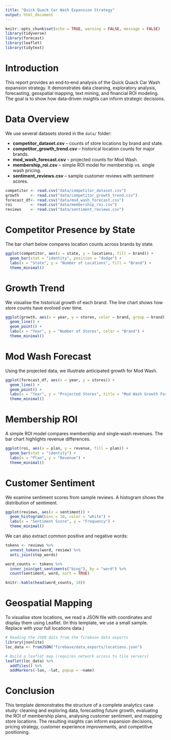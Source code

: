 ```yaml
---
title: "Quick Quack Car Wash Expansion Strategy"
output: html_document
---
```


```r
knitr::opts_chunk$set(echo = TRUE, warning = FALSE, message = FALSE)
library(tidyverse)
library(forecast)
library(leaflet)
library(tidytext)
```

# Introduction

This report provides an end‑to‑end analysis of the Quick Quack Car Wash expansion strategy.  It demonstrates data cleaning, exploratory analysis, forecasting, geospatial mapping, text mining, and financial ROI modeling.  The goal is to show how data‑driven insights can inform strategic decisions.

# Data Overview

We use several datasets stored in the `data/` folder:

- **competitor_dataset.csv** – counts of store locations by brand and state.
- **competitor_growth_trend.csv** – historical location counts for major brands.
- **mod_wash_forecast.csv** – projected counts for Mod Wash.
- **membership_roi.csv** – simple ROI model for membership vs. single wash pricing.
- **sentiment_reviews.csv** – sample customer reviews with sentiment scores.

```r
competitor <- read.csv("data/competitor_dataset.csv")
growth     <- read.csv("data/competitor_growth_trend.csv")
forecast_df<- read.csv("data/mod_wash_forecast.csv")
roi        <- read.csv("data/membership_roi.csv")
reviews    <- read.csv("data/sentiment_reviews.csv")
```

# Competitor Presence by State

The bar chart below compares location counts across brands by state.

```r
ggplot(competitor, aes(x = state, y = locations, fill = brand)) +
  geom_bar(stat = "identity", position = "dodge") +
  labs(x = "State", y = "Number of Locations", fill = "Brand") +
  theme_minimal()
```

# Growth Trend

We visualise the historical growth of each brand.  The line chart shows how store counts have evolved over time.

```r
ggplot(growth, aes(x = year, y = stores, color = brand, group = brand)) +
  geom_line() +
  geom_point() +
  labs(x = "Year", y = "Number of Stores", color = "Brand") +
  theme_minimal()
```

# Mod Wash Forecast

Using the projected data, we illustrate anticipated growth for Mod Wash.

```r
ggplot(forecast_df, aes(x = year, y = stores)) +
  geom_line() +
  geom_point() +
  labs(x = "Year", y = "Projected Stores", title = "Mod Wash Growth Forecast") +
  theme_minimal()
```

# Membership ROI

A simple ROI model compares membership and single‑wash revenues.  The bar chart highlights revenue differences.

```r
ggplot(roi, aes(x = plan, y = revenue, fill = plan)) +
  geom_bar(stat = "identity") +
  labs(x = "Plan", y = "Revenue") +
  theme_minimal()
```

# Customer Sentiment

We examine sentiment scores from sample reviews.  A histogram shows the distribution of sentiment.

```r
ggplot(reviews, aes(x = sentiment)) +
  geom_histogram(bins = 10, color = "white") +
  labs(x = "Sentiment Score", y = "Frequency") +
  theme_minimal()
```

We can also extract common positive and negative words:

```r
tokens <- reviews %>%
  unnest_tokens(word, review) %>%
  anti_join(stop_words)

word_counts <- tokens %>%
  inner_join(get_sentiments("bing"), by = "word") %>%
  count(sentiment, word, sort = TRUE)

knitr::kable(head(word_counts, 10))
```

# Geospatial Mapping

To visualise store locations, we read a JSON file with coordinates and display them using Leaflet.  (In this template, we use a small sample.  Replace with your full locations data.)

```r
# Reading the JSON data from the firebase data exports
library(jsonlite)
loc_data <- fromJSON("firebase/data_exports/locations.json")

# Build a leaflet map (requires network access to tile servers)
leaflet(loc_data) %>%
  addTiles() %>%
  addMarkers(~lon, ~lat, popup = ~name)
```

# Conclusion

This template demonstrates the structure of a complete analytics case study: cleaning and exploring data, forecasting future growth, evaluating the ROI of membership plans, analysing customer sentiment, and mapping store locations.  The resulting insights can inform expansion decisions, pricing strategy, customer experience improvements, and competitive positioning.
